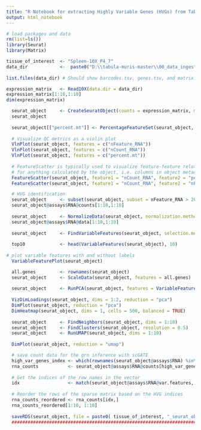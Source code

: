 ---
title: "R Notebook for extracting Highly Variable Genes (HVGs) from Tabula Muris Project, 10X Genomics data"
output: html_notebook
---

```{r}
# load packages and data
rm(list=ls())
library(Seurat)
library(Matrix)

tissue_of_interest  <- "Spleen-10X_P4_7"
data_dir            <-  paste0("D:\\tabula-muris-master\\00_data_ingest\\01_droplet_raw_data\\droplet\\", tissue_of_interest)
  
list.files(data_dir) # Should show barcodes.tsv, genes.tsv, and matrix.mtx

expression_matrix   <- Read10X(data.dir = data_dir)
expression_matrix[1:10,1:10]
dim(expression_matrix)
```

```{r}
  seurat_object     <- CreateSeuratObject(counts = expression_matrix, min.cells = 3, min.features = 200)
  seurat_object
  
  seurat_object[["percent.mt"]] <- PercentageFeatureSet(seurat_object, pattern = "^MT-")
  
  # Visualize QC metrics as a violin plot
  VlnPlot(seurat_object, features = c("nFeature_RNA"))
  VlnPlot(seurat_object, features = c("nCount_RNA"))
  VlnPlot(seurat_object, features = c("percent.mt"))
  
  # FeatureScatter is typically used to visualize feature-feature relationships, but can be used
  # for anything calculated by the object, i.e. columns in object metadata, PC scores etc.
  FeatureScatter(seurat_object, feature1 = "nCount_RNA", feature2 = "percent.mt")
  FeatureScatter(seurat_object, feature1 = "nCount_RNA", feature2 = "nFeature_RNA")
```
```{r}
  # HVG identification
  seurat_object     <- subset(seurat_object, subset = nFeature_RNA > 200 & nFeature_RNA < 2500 & percent.mt < 5)
  seurat_object@assays$RNA@counts[1:10,1:10] 
  
  seurat_object     <- NormalizeData(seurat_object, normalization.method = "LogNormalize", scale.factor = 10000)
  seurat_object@assays$RNA@data[1:10,1:10]
  
  seurat_object     <- FindVariableFeatures(seurat_object, selection.method = "vst", nfeatures = 10000)
  
  top10             <- head(VariableFeatures(seurat_object), 10)
  
# plot variable features with and without labels
  VariableFeaturePlot(seurat_object)
```



```{r}
  all.genes         <- rownames(seurat_object)
  seurat_object     <- ScaleData(seurat_object, features = all.genes)
  
  seurat_object     <- RunPCA(seurat_object, features = VariableFeatures(object = seurat_object))
  
  VizDimLoadings(seurat_object, dims = 1:2, reduction = "pca")
  DimPlot(seurat_object, reduction = "pca")
  DimHeatmap(seurat_object, dims = 1, cells = 500, balanced = TRUE)
  
  seurat_object     <- FindNeighbors(seurat_object, dims = 1:10)
  seurat_object     <- FindClusters(seurat_object, resolution = 0.5)
  seurat_object     <- RunUMAP(seurat_object, dims = 1:10)
  
  DimPlot(seurat_object, reduction = "umap")
```


```{r}
  # save count data for the grn inference with scGATE
  high_var_genes_index <- which(rownames(seurat_object@assays$RNA) %in% seurat_object@assays$RNA@var.features)
  rna_counts           <- seurat_object@assays$RNA@counts[high_var_genes_index, ]
  
  # Get the indices of the row names in the vector
  idx                  <- match(seurat_object@assays$RNA@var.features, rownames(rna_counts))
  
  # Reorder the rows of the sparse matrix based on the HVG indices
  rna_counts_reordered <- rna_counts[idx,]
  rna_counts_reordered[1:10, 1:10]
  
  saveRDS(seurat_object, file = paste0( tissue_of_interest, "_seurat_object.rds"))
  ##############################################################################
```










